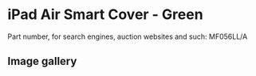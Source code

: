 # iPad Air Smart Cover - Green

Part number, for search engines, auction websites and such: MF056LL/A

## Image gallery

<div style={{ width: "768px" }}>
  <GalleryComponent
    images={[
      {
        original: "/everysource/MF056",
        thumbnail: "/everypreview/MF056",
      },
      {
        original: "/everysource/MF056_AV1_SILVER",
        thumbnail: "/everypreview/MF056_AV1_SILVER",
      },
      {
        original: "/everysource/MF056_AV1_SPACE_GRAY",
        thumbnail: "/everypreview/MF056_AV1_SPACE_GRAY",
      },
      {
        original: "/everysource/MF056_AV3",
        thumbnail: "/everypreview/MF056_AV3",
      },
      {
        original: "/everysource/MF056_AV4",
        thumbnail: "/everypreview/MF056_AV4",
      },
      {
        original: "/everysource/MF056_AV5",
        thumbnail: "/everypreview/MF056_AV5",
      },
      {
        original: "/everysource/MF056_AV6",
        thumbnail: "/everypreview/MF056_AV6",
      }
    ]}
  />
</div>